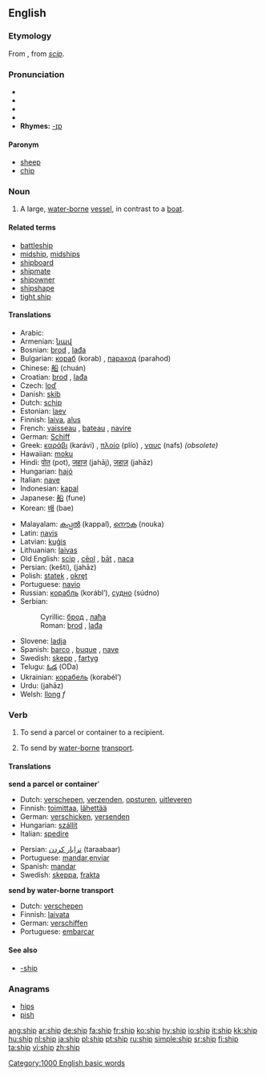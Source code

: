 {{see|-ship}}
{{wikipedia}}
==English==

===Etymology===
[[Category:1000 English basic words]]
From {{ME.}}, from {{OE.}} ''[[scip]]''.

===Pronunciation===
*{{AHD|shĭp}}
*{{IPA|/ʃɪp/}}
*{{SAMPA|/SIp/}}
*{{audio|en-us-ship.ogg|Audio (US)}}
*'''Rhymes:''' [[Rhymes:English:-ɪp|-ɪp]]

====Paronym====
*[[sheep]]
*[[chip]]

===Noun===
{{en-noun}}

# A large, [[water-borne]] [[vessel]], in contrast to a [[boat]].

====Related terms====
*[[battleship]]
*[[midship]], [[midships]]
*[[shipboard]]
*[[shipmate]]
*[[shipowner]]
*[[shipshape]]
*[[tight ship]]

====Translations====
{{top}}
*Arabic: {{ARchar|[[سفينة]]}} {{IPAchar|(safína)}}
*Armenian: [[նավ]]
*Bosnian: [[brod#Bosnian|brod]] {{m}}, [[lađa#Bosnian|lađa]] {{f}}
*Bulgarian: [[кораб]] (korab) {{m}}, [[параход]] (parahod) {{m}}
*Chinese: [[船]] (chuán)
*Croatian: [[brod#Croatian|brod]] {{m}}, [[lađa#Croatian|lađa]] {{f}}
*Czech: [[loď]] {{f}}
*Danish: [[skib]]
*Dutch: [[schip]] {{n}}
*Estonian: [[laev]]
*Finnish: [[laiva]], [[alus]]
*French: [[vaisseau]] {{m}}, [[bateau]] {{f}}, [[navire]] {{m}}
*German: [[Schiff]] {{n}}
*Greek: [[καράβι]] (karávi) {{n}}, [[πλοίο]] (plío) {{n}}, [[ναυς]] (nafs) {{f}} ''(obsolete)''
*Hawaiian: [[moku]]
*Hindi: [[पोत]] (pot), [[जहाज]] (jahāj), [[जहाज़]] (jahāz)
*Hungarian: [[hajó]]
*Italian: [[nave]] {{f}}
*Indonesian: [[kapal]]
*Japanese: [[船]] (fune)
*Korean: [[배]] (bae)
{{mid}}
*Malayalam: [[കപ്പല്‍]] (kappal), [[നൌക]] (nouka)
*Latin: [[navis]] {{f}}
*Latvian: [[kuģis]] {{m}}
*Lithuanian: [[laivas]] {{m}}
*Old English: [[scip]] {{n}}, [[ceol#Old English|cēol]] {{m}}, [[bat#Old English|bāt]] {{m}}, [[naca]] {{m}}
*Persian: {{FAchar|[[كشتی]]}} (kešti), {{FAchar|[[جهاز]]}} (jahāz)
*Polish: [[statek]] {{m}}, [[okręt]] {{m}}
*Portuguese: [[navio]] {{m}}
*Russian: [[корабль]] {{m}} (korábl’), [[судно]] (súdno) {{n}}
*Serbian:
*:Cyrillic: [[брод#Serbian|брод]] {{m}}, [[лађа#Serbian|лађа]] {{f}}
*:Roman: [[brod#Serbian|brod]] {{m}}, [[lađa#Serbian|lađa]] {{f}}
*Slovene: [[ladja]] {{f}}
*Spanish: [[barco]] {{m}}, [[buque]] {{m}}, [[nave]] {{f}}
*Swedish: [[skepp]] {{n}}, [[fartyg]] {{n}}
*Telugu: [[ఓడ]] (ODa)
*Ukrainian: [[корабель]] (korabél’) {{m}}
*Urdu: {{FAchar|[[جهاز]]}} (jahāz)
*Welsh: [[llong]] ''f''
{{bottom}}

===Verb===
{{en-verb|ship|p|ed}}

#{{transitive}} To send a parcel or container to a recipient.
#{{transitive}} To send by [[water-borne]] [[transport]].

====Translations====
'''send a parcel or container''''
{{top}}
*Dutch: [[verschepen]], [[verzenden]], [[opsturen]], [[uitleveren]]
*Finnish: [[toimittaa]], [[lähettää]]
*German: [[verschicken]], [[versenden]]
*Hungarian: [[szállít]]
*Italian: [[spedire]]
{{mid}}
*Persian: [[ترابار كردن]] (taraabaar)
*Portuguese: [[mandar]],[[enviar]]
*Spanish: [[mandar]]
*Swedish: [[skeppa]], [[frakta]]
{{bottom}}

'''send by water-borne transport'''
{{top}}
*Dutch: [[verschepen]] 
*Finnish: [[laivata]]
*German: [[verschiffen]]
*Portuguese: [[embarcar]]
{{mid}}
{{bottom}}

====See also====
*[[-ship]]

===Anagrams===
*[[hips]]
*[[pish]]

{{rank|ex|mere|agreement|690|ship|third|evil|outside}}

[[ang:ship]]
[[ar:ship]]
[[de:ship]]
[[fa:ship]]
[[fr:ship]]
[[ko:ship]]
[[hy:ship]]
[[io:ship]]
[[it:ship]]
[[kk:ship]]
[[hu:ship]]
[[nl:ship]]
[[ja:ship]]
[[pl:ship]]
[[pt:ship]]
[[ru:ship]]
[[simple:ship]]
[[sr:ship]]
[[fi:ship]]
[[ta:ship]]
[[vi:ship]]
[[zh:ship]]